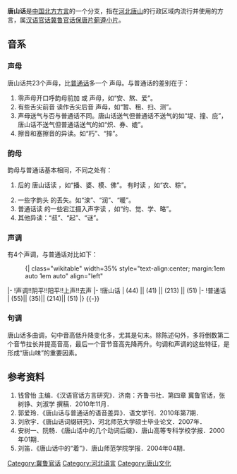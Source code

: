 {{Infobox Language
|name= 唐山话
|nativename=
|states=[[中国|中国]][[河北省|河北省]][[唐山市|唐山市]]区及其周边地区
|region=
|speakers= 
|rank=
|familycolor= 漢藏語系
|fam1= [[漢藏語系|漢藏語系]]
|fam2= [[漢語|漢語]]
|fam3= [[官話|官話]]
|fam4= [[冀魯官話|冀魯官話]]
|fam5= [[保唐片|保唐片]]
|fam6= [[薊遵小片|薊遵小片]]
|nation= 無
|agency= 無
|iso1=zh
|iso2b=chi
|iso2t=zho
|iso3=cmn
}}

'''唐山话'''是[[中国|中国]][[北方方言|北方方言]]的一个分支，指在[[河北|河北]][[唐山|唐山]]的行政区域内流行并使用的方言，属[[汉语|汉语]][[官话|官话]][[冀鲁官话|冀鲁官话]][[保唐片|保唐片]][[蓟遵小片|蓟遵小片]]。

==音系==
===声母===
唐山话共23个声母，比[[普通话|普通话]]多一个 {{IPA|/ŋ/}} 声母。与普通话的差别在于：

#零声母开口呼韵母前加 {{IPA|/n/}} 或 {{IPA|/ŋ/}} 声母，如“安、熬、爱”。
#有些舌尖前音 {{IPA|/ʦ, ʦʰ, s/}} 读作舌尖后音 {{IPA|/ʈʂ, ʈʂʰ, ʂ/}} 声母，如“暂、租、扫、测”。
#声母送气与否与普通话不同。唐山话送气但普通话不送气的如“堤、撞、庇”，唐山话不送气但普通话送气的如“炽、券、媲”。
#擦音和塞擦音的异读。如“朽”{{IPA|/ʨʰi̯oʊ̯/}}、“摔”{{IPA|/ʈʂu̯aɪ̯/}}。

===韵母===
韵母与普通话基本相同，不同之处有：

#{{IPA|/p, pʰ, m, f/}} 后的 {{IPA|/o/}} 唐山话读 {{IPA|/ɤ/}}，如“播、婆、模、佛”。{{IPA|/ʊŋ/}} 有时读 {{IPA|/əŋ/}}，如“农、粽”。
#一些字韵头 {{IPA|/u/}} 的丢失。如“滦”{{IPA|/lan/}}、“润”{{IPA|/ʐən/}}、“暖”{{IPA|/nan/}}。
#普通话读 {{IPA|/y̯œ/}} 的一些宕江摄入声字读 {{IPA|/i̯ɑʊ̯/}}，如“约、觉、学、略”。
#其他异读：“叔”{{IPA|/ʂoʊ̯/}}、“起”{{IPA|/ʨʰi̯ɛ/}}、“谜”{{IPA|/meɪ̯/}}。

===声调===
有4个声调，与普通话对比如下：

:{| class="wikitable" width=35% style="text-align:center; margin:1em auto 1em auto" align="left"
|-
!声调!!阴平!!阳平!!上声!!去声
|-
!唐山话
| {{IPA|˦˦}} (44) || {{IPA|˦˩}} (41) || {{IPA|˨˩˧}} (213) || {{IPA|˥˩}} (51)
|-
!普通话
| {{IPA|˥}} (55)|| {{IPA|˧˥}} (35)|| {{IPA|˨˩˦}} (214)|| {{IPA|˥˩}} (51)
|}
{{-}}
===句调===
唐山话多曲调，句中音高低升降变化多，尤其是句末。除陈述句外，多将倒数第二个音节拉长并提高音高，最后一个音节音高先降再升。句调和声调的这些特征，是形成“唐山味”的重要因素。

==参考资料==
#钱曾怡 主编．《汉语官话方言研究》．济南：齐鲁书社．第四章 冀鲁官话，张树铮、刘淑学 撰稿．2010年11月．
#郭爱玲．《唐山话与普通话的语音差异》．语文学刊．2010年第7期．
#刘欣宇．《唐山话词缀研究》．河北师范大学硕士毕业论文．2007年．
#安树一、阮畅．《唐山话中的几个动词后缀》．唐山高等专科学校学报．2000年01期．
#刘笛．《唐山话中的“着”》．唐山师范学院学报．2004年04期．

{{官話}}
{{唐山}}
[[Category:冀鲁官话|Category:冀鲁官话]]
[[Category:河北语言|Category:河北语言]]
[[Category:唐山文化|Category:唐山文化]]